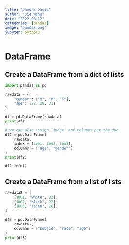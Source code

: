 ```yaml
---
title: "pandas basic"
author: "Jie Wang"
date: "2022-08-12"
categories: [pandas]
image: "pandas.png"
jupyter: python3
---
```



# DataFrame

## Create a DataFrame from a dict of lists

```python
import pandas as pd

rawdata = {
    "gender": ["M", "M", "F"],
    "age": [22, 28, 31]
}

df = pd.DataFrame(rawdata)
print(df)

# we can also assign `index` and columns per the doc
df2 = pd.DataFrame(
    rawdata, 
    index = [1001, 1002, 1003],
    columns = ["age", "gender"]
)
print(df2)

df2.info()
```


## Create a DataFrame from a list of lists

```python
rawdata2 = [
    [1001, "white", 32],
    [1002, "black", 22],
    [1003, "asian", 26],
]

df3 = pd.DataFrame(
    rawdata2,
    columns = ["subjid", "race", "age"]
)
print(df3)
```


